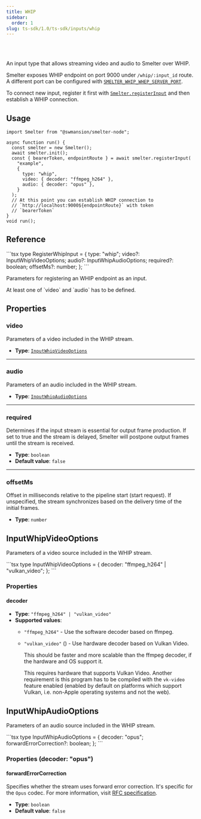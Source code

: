 ```yaml
---
title: WHIP
sidebar:
  order: 1
slug: ts-sdk/1.0/ts-sdk/inputs/whip
---
```



<Badge text="Node.js" variant="tip" size="large" />

<br />

<br />

An input type that allows streaming video and audio to Smelter over WHIP.

Smelter exposes WHIP endpoint on port 9000 under `/whip/:input_id` route. A different port can be
configured with [`SMELTER_WHIP_WHEP_SERVER_PORT`](/ts-sdk/1.0/deployment/configuration#smelter_whip_whep_server_port).

To connect new input, register it first with [`Smelter.registerInput`](/ts-sdk/1.0/ts-sdk/smelter#registerinput) and
then establish a WHIP connection.

## Usage

```tsx title=whipInputExample.tsx
import Smelter from "@swmansion/smelter-node";

async function run() {
  const smelter = new Smelter();
  await smelter.init();
  const { bearerToken, endpointRoute } = await smelter.registerInput(
    "example",
    {
      type: "whip",
      video: { decoder: "ffmpeg_h264" },
      audio: { decoder: "opus" },
    }
  );
  // At this point you can establish WHIP connection to
  // `http://localhost:9000${endpointRoute}` with token
  // `bearerToken`
}
void run();
```

## Reference

<CollapsibleDetails summaryTitle="Type definitions" open>
  ```tsx
  type RegisterWhipInput = {
    type: "whip";
    video?: InputWhipVideoOptions;
    audio?: InputWhipAudioOptions;
    required?: boolean;
    offsetMs?: number;
  };
  ```
</CollapsibleDetails>

Parameters for registering an WHIP endpoint as an input.

<Aside>At least one of `video` and `audio` has to be defined.</Aside>

## Properties

### video

Parameters of a video included in the WHIP stream.

* **Type**: [`InputWhipVideoOptions`](/ts-sdk/1.0/ts-sdk/inputs/whip#inputwhipvideooptions)

***

### audio

Parameters of an audio included in the WHIP stream.

* **Type**: [`InputWhipAudioOptions`](/ts-sdk/1.0/ts-sdk/inputs/whip#inputwhipaudiooptions)

***

### required

Determines if the input stream is essential for output frame production. If set to true and the stream is delayed, Smelter will postpone output frames until the stream is received.

* **Type**: `boolean`
* **Default value**: `false`

***

### offsetMs

Offset in milliseconds relative to the pipeline start (start request). If unspecified, the stream synchronizes based on the delivery time of the initial frames.

* **Type**: `number`

## InputWhipVideoOptions

Parameters of a video source included in the WHIP stream.

<CollapsibleDetails summaryTitle="Type definitions" open>
  ```tsx
  type InputWhipVideoOptions = {
    decoder: "ffmpeg_h264" | "vulkan_video";
  };
  ```
</CollapsibleDetails>

### Properties

#### decoder

* **Type**: `"ffmpeg_h264" | "vulkan_video"`
* **Supported values**:
  * `"ffmpeg_h264"` - Use the software decoder based on ffmpeg.
  * `"vulkan_video"` (<Badge text="Required feature:vk-video" variant="note" />) - Use hardware decoder based on Vulkan Video.

    This should be faster and more scalable than the ffmpeg decoder, if the hardware and OS
    support it.

    This requires hardware that supports Vulkan Video. Another requirement is this program has
    to be compiled with the `vk-video` feature enabled (enabled by default on platforms which
    support Vulkan, i.e. non-Apple operating systems and not the web).

## InputWhipAudioOptions

Parameters of an audio source included in the WHIP stream.

<CollapsibleDetails summaryTitle="Type definitions" open>
  ```tsx
  type InputWhipAudioOptions = {
    decoder: "opus";
    forwardErrorCorrection?: boolean;
  };
  ```
</CollapsibleDetails>

### Properties (decoder: "opus")

#### forwardErrorCorrection

Specifies whether the stream uses forward error correction. It's specific for the `Opus` codec. For more information, visit <a href="https://datatracker.ietf.org/doc/html/rfc6716#section-2.1.7" target="_blank">RFC specification</a>.

* **Type**: `boolean`
* **Default value**: `false`
